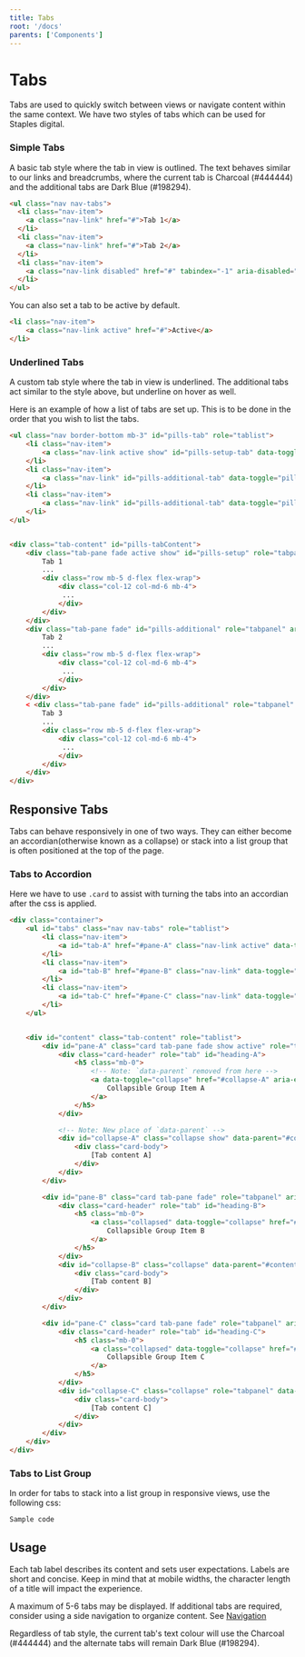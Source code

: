 ```yaml
---
title: Tabs
root: '/docs'
parents: ['Components']
---
```


# Tabs 

Tabs are used to quickly switch between views or navigate content within the same context. We have two styles of tabs which can be used for Staples digital. 

### Simple Tabs

A basic tab style where the tab in view is outlined. The text behaves similar to our links and breadcrumbs, where the current tab is Charcoal (#444444) and the additional tabs are Dark Blue (#198294). 

```html
<ul class="nav nav-tabs">
  <li class="nav-item">
    <a class="nav-link" href="#">Tab 1</a>
  </li>
  <li class="nav-item">
    <a class="nav-link" href="#">Tab 2</a>
  </li>
  <li class="nav-item">
    <a class="nav-link disabled" href="#" tabindex="-1" aria-disabled="true">Tab 3</a>
  </li>
</ul>
```

You can also set a tab to be active by default.

``` html
<li class="nav-item">
    <a class="nav-link active" href="#">Active</a>
</li>
```

### Underlined Tabs 

A custom tab style where the tab in view is underlined. The additional tabs act similar to the style above, but underline on hover as well. 

Here is an example of how a list of tabs are set up. This is to be done in the order that you wish to list the tabs. 

```html
<ul class="nav border-bottom mb-3" id="pills-tab" role="tablist">
    <li class="nav-item">
        <a class="nav-link active show" id="pills-setup-tab" data-toggle="pill" href="#pills-setup" role="tab" aria-controls="pills-setup" aria-selected="true">Tab 1</a>
    </li>
    <li class="nav-item">
        <a class="nav-link" id="pills-additional-tab" data-toggle="pill" href="#pills-additional" role="tab" aria-controls="pills-additional" aria-selected="false">Tab 2</a>
    </li>
    <li class="nav-item">
        <a class="nav-link" id="pills-additional-tab" data-toggle="pill" href="#pills-additional" role="tab" aria-controls="pills-additional" aria-selected="false">Tab 3</a>
    </li>
</ul>


<div class="tab-content" id="pills-tabContent">
    <div class="tab-pane fade active show" id="pills-setup" role="tabpanel" aria-labelledby="pills-setup-tab">
        Tab 1
        ...
        <div class="row mb-5 d-flex flex-wrap">
            <div class="col-12 col-md-6 mb-4">
             ...
            </div>
        </div>
    </div>
    <div class="tab-pane fade" id="pills-additional" role="tabpanel" aria-labelledby="pills-additional-tab">
        Tab 2
        ...
        <div class="row mb-5 d-flex flex-wrap">
            <div class="col-12 col-md-6 mb-4">
             ...
            </div>
        </div>
    </div>
    < <div class="tab-pane fade" id="pills-additional" role="tabpanel" aria-labelledby="pills-additional-tab">>
        Tab 3
        ...
        <div class="row mb-5 d-flex flex-wrap">
            <div class="col-12 col-md-6 mb-4">
             ...
            </div>
        </div>
    </div>
</div>
```
## Responsive Tabs
Tabs can behave responsively in one of two ways. They can either become an accordian(otherwise known as a collapse) or stack into a list group that is often positioned at the top of the page.

### Tabs to Accordion

Here we have to use `.card` to assist with turning the tabs into an accordian after the css is applied.

```html
<div class="container">
    <ul id="tabs" class="nav nav-tabs" role="tablist">
        <li class="nav-item">
            <a id="tab-A" href="#pane-A" class="nav-link active" data-toggle="tab" role="tab">–A–</a>
        </li>
        <li class="nav-item">
            <a id="tab-B" href="#pane-B" class="nav-link" data-toggle="tab" role="tab">–B–</a>
        </li>
        <li class="nav-item">
            <a id="tab-C" href="#pane-C" class="nav-link" data-toggle="tab" role="tab">–C–</a>
        </li>
    </ul>


    <div id="content" class="tab-content" role="tablist">
        <div id="pane-A" class="card tab-pane fade show active" role="tabpanel" aria-labelledby="tab-A">
            <div class="card-header" role="tab" id="heading-A">
                <h5 class="mb-0">
                    <!-- Note: `data-parent` removed from here -->
                    <a data-toggle="collapse" href="#collapse-A" aria-expanded="true" aria-controls="collapse-A">
                        Collapsible Group Item A
                    </a>
                </h5>
            </div>

            <!-- Note: New place of `data-parent` -->
            <div id="collapse-A" class="collapse show" data-parent="#content" role="tabpanel" aria-labelledby="heading-A">
                <div class="card-body">
                    [Tab content A]
                </div>
            </div>
        </div>

        <div id="pane-B" class="card tab-pane fade" role="tabpanel" aria-labelledby="tab-B">
            <div class="card-header" role="tab" id="heading-B">
                <h5 class="mb-0">
                    <a class="collapsed" data-toggle="collapse" href="#collapse-B" aria-expanded="false" aria-controls="collapse-B">
                        Collapsible Group Item B
                    </a>
                </h5>
            </div>
            <div id="collapse-B" class="collapse" data-parent="#content" role="tabpanel" aria-labelledby="heading-B">
                <div class="card-body">
                    [Tab content B]
                </div>
            </div>
        </div>

        <div id="pane-C" class="card tab-pane fade" role="tabpanel" aria-labelledby="tab-C">
            <div class="card-header" role="tab" id="heading-C">
                <h5 class="mb-0">
                    <a class="collapsed" data-toggle="collapse" href="#collapse-C" aria-expanded="false" aria-controls="collapse-C">
                        Collapsible Group Item C
                    </a>
                </h5>
            </div>
            <div id="collapse-C" class="collapse" role="tabpanel" data-parent="#content" aria-labelledby="heading-C">
                <div class="card-body">
                    [Tab content C]
                </div>
            </div>
        </div>
    </div>
</div>
```

### Tabs to List Group
In order for tabs to stack into a list group in responsive views, use the following css:

```
Sample code
```

## Usage

Each tab label describes its content and sets user expectations. Labels are short and concise. Keep in mind that at mobile widths, the character length of a title will impact the experience.

A maximum of 5-6 tabs may be displayed. If additional tabs are required, consider using a side navigation to organize content. See [Navigation](#navigation) 

Regardless of tab style, the current tab's text colour will use the Charcoal (#444444) and the alternate tabs will remain Dark Blue (#198294).


